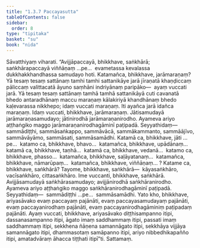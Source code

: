 ```yaml
---
title: "1.3.7 Paccayasutta"
tableOfContents: false
sidebar:
  order: 8
type: "tipitaka"
basket: "su"
book: "nida"
---
```



<DynamicBreadcrumb />

<Division number="27" book="nida" bookNo="12" page="277">

<Paragraph number="186" book="nida">
Sāvatthiyaṃ viharati. “Avijjāpaccayā, bhikkhave, saṅkhārā; saṅkhārapaccayā viññāṇaṃ …pe…  evametassa kevalassa dukkhakkhandhassa samudayo hoti.
</Paragraph>

<Paragraph number="187" book="nida">
Katamañca, bhikkhave, jarāmaraṇaṃ? Yā tesaṃ tesaṃ sattānaṃ tamhi tamhi sattanikāye jarā jīraṇatā khaṇḍiccaṃ pāliccaṃ valittacatā āyuno saṃhāni indriyānaṃ paripāko—  ayaṃ vuccati jarā. Yā tesaṃ tesaṃ sattānaṃ tamhā tamhā sattanikāyā cuti cavanatā bhedo antaradhānaṃ maccu maraṇaṃ kālakiriyā khandhānaṃ bhedo kaḷevarassa nikkhepo; idaṃ vuccati maraṇaṃ. Iti ayañca jarā idañca maraṇaṃ. Idaṃ vuccati, bhikkhave, jarāmaraṇaṃ. Jātisamudayā jarāmaraṇasamudayo; jātinirodhā jarāmaraṇanirodho. Ayameva ariyo aṭṭhaṅgiko maggo jarāmaraṇanirodhagāminī paṭipadā. Seyyathidaṃ—  sammādiṭṭhi, sammāsaṅkappo, sammāvācā, sammākammanto, sammāājīvo, sammāvāyāmo, sammāsati, sammāsamādhi.
</Paragraph>

<Paragraph number="188" book="nida">
Katamā ca, bhikkhave, jāti …pe…  katamo ca, bhikkhave, bhavo…  katamañca, bhikkhave, upādānaṃ…  katamā ca, bhikkhave, taṇhā…  katamā ca, bhikkhave, vedanā…  katamo ca, bhikkhave, phasso…  katamañca, bhikkhave, saḷāyatanaṃ…  katamañca, bhikkhave, nāmarūpaṃ…  katamañca, bhikkhave, viññāṇaṃ… ?
</Paragraph>

<Paragraph number="189" book="nida">
Katame ca, bhikkhave, saṅkhārā? Tayome, bhikkhave, saṅkhārā—  kāyasaṅkhāro, vacīsaṅkhāro, cittasaṅkhāro. Ime vuccanti, bhikkhave, saṅkhārā. Avijjāsamudayā saṅkhārasamudayo; avijjānirodhā saṅkhāranirodho. Ayameva ariyo aṭṭhaṅgiko maggo saṅkhāranirodhagāminī paṭipadā. Seyyathidaṃ—  sammādiṭṭhi …pe…  sammāsamādhi.
</Paragraph>

<Paragraph number="190" book="nida">
Yato kho, bhikkhave, ariyasāvako evaṃ paccayaṃ pajānāti, evaṃ paccayasamudayaṃ pajānāti, evaṃ paccayanirodhaṃ pajānāti, evaṃ paccayanirodhagāminiṃ paṭipadaṃ pajānāti. Ayaṃ vuccati, bhikkhave, ariyasāvako diṭṭhisampanno itipi, dassanasampanno itipi, āgato imaṃ saddhammaṃ itipi, passati imaṃ saddhammaṃ itipi, sekkhena ñāṇena samannāgato itipi, sekkhāya vijjāya samannāgato itipi, dhammasotaṃ samāpanno itipi, ariyo nibbedhikapañño itipi, amatadvāraṃ āhacca tiṭṭhati itipī”ti.

</Paragraph>
</Division>

<Paragraph number="191" type="center" book="nida">
Sattamaṃ.
</Paragraph>
